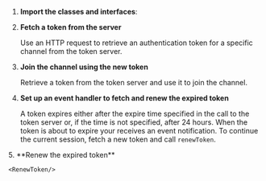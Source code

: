 
<PlatformWrapper platform="android, ios, macos, unity, web">

1. **Import the <Vpd k="SDK" /> classes and interfaces**:

    <ImportLibraries/>

1.  **Fetch a token from the server**

    Use an HTTP request to retrieve an authentication token for a specific channel from the token server.

    <FetchToken/>

1. **Join the channel using the new token**

    Retrieve a token from the token server and use it to join the channel.
    
    <JoinChannel/>

1. **Set up an event handler to fetch and renew the expired token**

    A token expires either after the expire time specified in the call to the token server or, if the time is
    not specified, after 24 hours. When the token is about to expire your <Vpl k="CLIENT"/> receives an event notification. To continue the current session, fetch a new token and call `renewToken`.

    <EventHandler/>

<PlatformWrapper platform="unity">
5.  **Renew the expired token**

    <RenewToken/>
</PlatformWrapper>

</PlatformWrapper>
